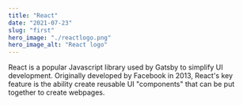 ---
title: "React"
date: "2021-07-23"
slug: "first"
hero_image: "./reactlogo.png"
hero_image_alt: "React logo"
---

React is a popular Javascript library used by Gatsby to simplify UI development. Originally developed by Facebook in 2013, React's key feature is the ability create reusable UI "components" that can be put together to create webpages.